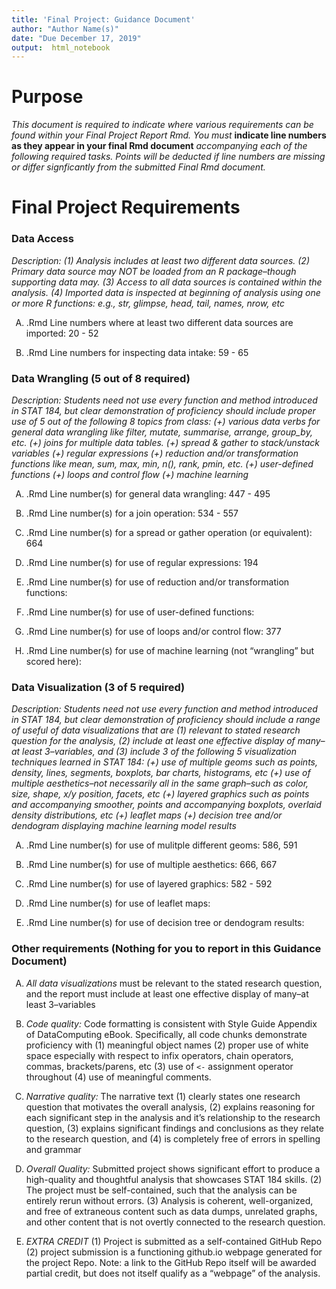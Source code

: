```yaml
---
title: 'Final Project: Guidance Document'
author: "Author Name(s)"
date: "Due December 17, 2019"
output:  html_notebook
---
```


# Purpose

*This document is required to indicate where various requirements can be found within your Final Project Report Rmd.  You must* **indicate line numbers as they appear in your final Rmd document** *accompanying each of the following required tasks. Points will be deducted if line numbers are missing or differ signficantly from the submitted Final Rmd document.*  


# Final Project Requirements


### Data Access

*Description: (1) Analysis includes at least two different data sources. (2) Primary data source may NOT be loaded from an R package--though supporting data may. (3) Access to all data sources is contained within the analysis. (4) Imported data is inspected at beginning of analysis using one or more R functions: e.g., str, glimpse, head, tail, names, nrow, etc*

(A) .Rmd Line numbers where at least two different data sources are imported:  20 - 52


(B) .Rmd Line numbers for inspecting data intake:  59 - 65


### Data Wrangling (5 out of 8 required)

*Description: Students need not use every function and method introduced in STAT 184, but clear demonstration of proficiency should include proper use of 5 out of the following 8 topics from class: (+) various data verbs for general data wrangling like filter, mutate, summarise, arrange, group_by, etc. (+) joins for multiple data tables. (+) spread & gather to stack/unstack variables (+) regular expressions (+) reduction and/or transformation functions like mean, sum, max, min, n(), rank, pmin, etc. (+) user-defined functions (+) loops and control flow (+) machine learning*


(A) .Rmd Line number(s) for general data wrangling: 447 - 495


(B) .Rmd Line number(s) for a join operation: 534 - 557


(C) .Rmd Line number(s) for a spread or gather operation (or equivalent): 664


(D) .Rmd Line number(s) for use of regular expressions: 194


(E) .Rmd Line number(s) for use of reduction and/or transformation functions: 


(F) .Rmd Line number(s) for use of user-defined functions: 


(G) .Rmd Line number(s) for use of loops and/or control flow: 377


(H) .Rmd Line number(s) for use of machine learning (not "wrangling" but scored here): 



### Data Visualization (3 of 5 required)

*Description: Students need not use every function and method introduced in STAT 184, but clear demonstration of proficiency should include a range of useful of data visualizations that are (1) relevant to stated research question for the analysis, (2) include at least one effective display of many--at least 3--variables, and (3) include 3 of the following 5 visualization techniques learned in STAT 184: (+) use of multiple geoms such as points, density, lines, segments, boxplots, bar charts, histograms, etc (+) use of multiple aesthetics--not necessarily all in the same graph--such as color, size, shape, x/y position, facets, etc (+) layered graphics such as points and accompanying smoother, points and accompanying boxplots, overlaid density distributions, etc (+) leaflet maps (+) decision tree and/or dendogram displaying machine learning model results*


(A) .Rmd Line number(s) for use of mulitple different geoms:  586, 591

(B) .Rmd Line number(s) for use of multiple aesthetics:  666, 667

(C) .Rmd Line number(s) for use of layered graphics:  582 - 592

(D) .Rmd Line number(s) for use of leaflet maps:  

(E) .Rmd Line number(s) for use of decision tree or dendogram results:    




### Other requirements (Nothing for you to report in this Guidance Document)

(A) *All data visualizations* must be relevant to the stated research question, and the report must include at least one effective display of many--at least 3--variables 

(B) *Code quality:* Code formatting is consistent with Style Guide Appendix of DataComputing eBook. Specifically, all code chunks demonstrate proficiency with (1) meaningful object names (2) proper use of white space especially with respect to infix operators, chain operators, commas, brackets/parens, etc (3) use of `<-` assignment operator throughout (4) use of meaningful comments.

(C) *Narrative quality:* The narrative text (1) clearly states one research question that motivates the overall analysis, (2) explains reasoning for each significant step in the analysis and it's relationship to the research question, (3) explains significant findings and conclusions as they relate to the research question, and (4) is completely free of errors in spelling and grammar

(D) *Overall Quality:* Submitted project shows significant effort to produce a high-quality and thoughtful analysis that showcases STAT 184 skills. (2) The project must be self-contained, such that the analysis can be entirely rerun without errors. (3) Analysis is coherent, well-organized, and free of extraneous content such as data dumps, unrelated graphs, and other content that is not overtly connected to the research question.

(E) *EXTRA CREDIT* (1) Project is submitted as a self-contained GitHub Repo (2) project submission is a functioning github.io webpage generated for the project Repo. Note: a link to the GitHub Repo itself will be awarded partial credit, but does not itself qualify as a "webpage" of the analysis.



